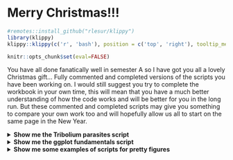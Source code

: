 # Merry Christmas!!! {#code}

```r
#remotes::install_github("rlesur/klippy")
library(klippy)
klippy::klippy(c('r', 'bash'), position = c('top', 'right'), tooltip_message = 'copy to clipboard', tooltip_success = 'Copied!')
```

```r
knitr::opts_chunk$set(eval=FALSE)
```

You have all done fanatically well in semester A so I have got you all a lovely Christmas gift... Fully commented and completed versions of the scripts you have been working on. I would still suggest you try to complete the workbook in your own time, this will mean that you have a much better understanding of how the code works and will be better for you in the long run. But these commented and completed scripts may give you something to compare your own work too and will hopefully allow us all to start on the same page in the New Year.

<details><summary> **Show me the Tribolium parasites script** </summary>

```r

# An analysis of parasite abundance between male and female tribolium beetles from two thermal treatments (30 and 35 degrees centigrade)
# Ellen Bell 
# 08/08/2022

library(tidyverse) # Loads the tidyverse package
library(janitor) # Loads the janitor package

# Read the data from the .csv file in the data folder into my project
tribolium <- read_csv("data/Tribolium_parasites.csv") #

head(tribolium)

# First of all lets create some variables
beetle_id <- c(1:20) # Notice that this notation will create of a list of numbers 1 to 20
sex <- c("F","F","F","F","F","M","M","M","M","M","F","F","F","F","F","M","M","M","M","M")
treatment <- c(35,35,35,35,35,35,35,35,35,35,30,30,30,30,30,30,30,30,30,30)

# Turning variables into a tibble
tribolium_extras <- tibble(beetle_id,sex,treatment)

# Renaming some variables in your original data set
tribolium <- tribolium %>%
  rename(beetle_id = beetle_id)
tribolium <- tribolium %>%
  rename(wing_case_size = wing_case_size)
tribolium <- tribolium %>%
  rename(parasite_burden = parasite_burden)

# Check how your data frame now looks
head(tribolium)

# Merge data frames
tribolium_combo <- merge(tribolium, tribolium_extras, by = "beetle_id") # This merge function combines both of your data frames but matches rows by beetle_id

glimpse(tribolium_combo)

# Save your combined data frame as a .csv file (which you could download) to your data folder
write.csv(tribolium_combo,"data/tribolium_combo.csv", row.names = FALSE)

# Use the n_distinct function to count unique/distinct entries in the beetle_id column
n_distinct(tribolium_combo$beetle_id)

# Use the tabyl function from the janitor package, comment on what it does. 
tabyl(tribolium_combo, sex , treatment)

# Making a histogram and saving it in an object
# Call the ggplot function and direct it to your data and define your x axis
size_histogram <- ggplot(data = tribolium_combo,aes(x = wing_case_size)) + 
  geom_histogram(bins = 6) # Tell ggplot that you want it to build a histogram with 6 equal sized bins
print(size_histogram) # Print your new figure

parasite_burden_histogram <- ggplot(data = tribolium_combo,aes(x = parasite_burden)) + 
  geom_histogram(bins = 6) # Tell ggplot that you want it to build a histogram with 6 equal sized bins
print(parasite_burden_histogram) # Print your new figure

# Saving outputs
ggsave("figures/tribolium_wingcase_size_histogram.pdf", # Give R a path to save to and a file name
       plot = size_histogram, # Tell R what to save - in this case your object
       device = "pdf") # Tell R what file type to create, in this case a pdf
ggsave("figures/tribolium_parasite_burden_histogram.pdf", # Give R a path to save to and a file name
       plot = parasite_burden_histogram, # Tell R what to save - in this case your object
       device = "pdf") # Tell R what file type to create, in this case a pdf

# Making a box plot and saving it in an object
# Call the ggplot function and direct it to your data and define your x axis and y axis
size_differences_by_sex_boxplot <- ggplot(data = tribolium_combo,aes(x = sex, y = wing_case_size)) + 
  geom_boxplot() # Tell ggplot that you want it to build a boxplot
print(size_differences_by_sex_boxplot) # Print your new figure

# Saving outputs
ggsave("figures/size_differences_by_sex_boxplot.pdf", # Give R a path to save to and a file name
       plot = size_differences_by_sex_boxplot, # Tell R what to save - in this case your object
       device = "pdf") # Tell R what file type to create, in this case a pdf

# Instruct R to treat the treatment variable as a factor 
tribolium_combo$treatment <- as.factor(tribolium_combo$treatment) # Note this will edit your data frame

# Making a box plot and saving it in an object
# Call the ggplot function and direct it to your data and define your x axis and y axis
size_differences_by_treatment_boxplot <- ggplot(data = tribolium_combo,aes(x = treatment, y = wing_case_size)) + 
  geom_boxplot() # Tell ggplot that you want it to build a boxplot
print(size_differences_by_treatment_boxplot) # Print your new figure

# Saving outputs
ggsave("figures/size_differences_by_treatment_boxplot.pdf", # Give R a path to save to and a file name
       plot = size_differences_by_treatment_boxplot, # Tell R what to save - in this case your object
       device = "pdf") # Tell R what file type to create, in this case a pdf

# Making a box plot and saving it in an object
# Call the ggplot function and direct it to your data and define your x axis and y axis
size_differences_by_treatment_and_sex_boxplot <- ggplot(data = tribolium_combo,aes(x = treatment, y = wing_case_size, fill = sex)) + 
  geom_boxplot() # Tell ggplot that you want it to build a boxplot
print(size_differences_by_treatment_and_sex_boxplot) # Print your new figure

# Saving outputs
ggsave("figures/size_differences_by_treatment_and_sex_boxplot.pdf", # Give R a path to save to and a file name
       plot = size_differences_by_treatment_and_sex_boxplot, # Tell R what to save - in this case your object
       device = "pdf") # Tell R what file type to create, in this case a pdf

# Making a scatter plot and saving it in an object
# Call the ggplot function and direct it to your data and define your x axis and y axis
size_vs_parasites_point <- ggplot(data = tribolium_combo,aes(x = wing_case_size , y = parasite_burden )) + 
  geom_point() + # geom_point is ggplots scatter plot
  geom_smooth(method="lm")
print(size_vs_parasites_point)

# Saving outputs
ggsave("figures/size_vs_parsite_point.pdf", # Give R a path to save to and a file name
       plot = size_vs_parasites_point, # Tell R what to save - in this case your object
       device = "pdf") # Tell R what file type to create, in this case a pdf

```

</details>


<details><summary> **Show me the ggplot fundamentals script** </summary>

```r
# ggplot fundamentals  
# Ellen Bell 
# 08/08/2022

# Clean up your environment
rm(list = ls())

# Reload your tribolium_combo data frame
tribolium_combo <- read_csv("data/tribolium_combo.csv")

# Instruct R to treat the treatment variable as a factor 
tribolium_combo$treatment <- as.factor(tribolium_combo$treatment) # Note this will edit your data frame

# Making a box plot and saving it in an object
# Call the ggplot function and direct it to your data and define your x axis and y axis
size_differences_boxplot <- ggplot(data = tribolium_combo, aes(x = sex, y = wing_case_size)) + 
  geom_boxplot(aes(fill = treatment), width = 0.9) + # Tell ggplot that you want it to build a boxplot
  labs(x = "Sex", y = "Wing case size (mm)\n") + # Adjust your x and y axis labels 
  scale_x_discrete(labels = c("Female","Male")) + # Rename the categories on the x axis 
  scale_fill_manual(labels = c("30°C", "35°C"), values = c("cornflowerblue", "coral")) + # Rename your treatments
  theme_bw() +
  theme(panel.border = element_rect(color="black"), # Specifies that the plot boarder is coloured black
        panel.grid.minor = element_blank(), # Removes minor grid lines 
        panel.grid.major = element_blank(), # Removes major grid lines 
        axis.text = element_text(size = 15), # Changes the size of text on both axis 
        axis.title = element_text(size = 20), # Changes size of your axis labels 
        legend.text = element_text(size = 15), # Changes the size of text within your legend
        legend.title = element_text(size = 20)) # Changes the size of the legend title  
print(size_differences_boxplot) # Print the object your plot is stored in to view it

```

</details>

<details><summary> **Show me some examples of scripts for pretty figures** </summary>

```r
# Pretty figure examples 
# Ellen Bell 
# 08/08/2022

# Clean up your environment
rm(list = ls())

# Reload your tribolium_combo data frame
tribolium_combo <- read_csv("data/tribolium_combo.csv")

# Instruct R to treat the treatment variable as a factor 
tribolium_combo$treatment <- as.factor(tribolium_combo$treatment) # Note this will edit your data frame

# Make a pretty histogram 

# Making a histogram and saving it in an object
# Call the ggplot function and direct it to your data and define your x axis
size_histogram <- ggplot(data = tribolium_combo,aes(x = wing_case_size)) + 
  geom_histogram(bins = 6, fill="cornflowerblue", color="cornflowerblue") + # Tell ggplot that you want it to build a histogram with 6 equal sized bins
  labs(x = "\nWing Case Size (mm)", y = "Frequency\n") + # Adjust your x and y axis labels 
  theme_bw() +
  theme(panel.border = element_rect(color="black"), # Specifies that the plot boarder is coloured black
        panel.grid.minor = element_blank(), # Removes minor grid lines 
        panel.grid.major = element_blank(), # Removes major grid lines 
        axis.text = element_text(size = 15), # Changes the size of text on both axis 
        axis.title = element_text(size = 20), # Changes size of your axis labels 
        legend.text = element_text(size = 15), # Changes the size of text within your legend
        legend.title = element_text(size = 20)) # Changes the size of the legend title  
print(size_histogram) # Print your new figure

ggsave("figures/pretty_size_histogram.pdf", # Give R a path to save to and a file name
       plot = size_histogram, # Tell R what to save - in this case your object
       width = 15, # Set .pdf width
       height = 10, # Set .pdf height
       units = "cm", # Specify units for .pdf width and height
       device = "pdf") # Tell R what file type to create, in this case a pdf
# Note, use trial and error to select a good width and height for your figure

# Make a pretty boxplot

# Making a box plot and saving it in an object
# Call the ggplot function and direct it to your data and define your x axis and y axis
size_differences_boxplot <- ggplot(data = tribolium_combo, aes(x = treatment, y = wing_case_size)) + 
  geom_boxplot(aes(fill = sex), width = 0.9) + # Tell ggplot that you want it to build a boxplot
  labs(x = "\nTreatment", y = "Wing case size (mm)\n") + # Adjust your x and y axis labels 
  scale_x_discrete(labels = c("30°C", "35°C")) + # Rename the categories on the x axis 
  scale_fill_manual(name = "Sex", labels = c("Female","Male"), values = c("cornflowerblue", "coral")) + # Rename your treatments
  theme_bw() +
  theme(panel.border = element_rect(color="black"), # Specifies that the plot boarder is coloured black
        panel.grid.minor = element_blank(), # Removes minor grid lines 
        panel.grid.major = element_blank(), # Removes major grid lines 
        axis.text = element_text(size = 15), # Changes the size of text on both axis 
        axis.title = element_text(size = 20), # Changes size of your axis labels 
        legend.text = element_text(size = 15), # Changes the size of text within your legend
        legend.title = element_text(size = 20)) # Changes the size of the legend title  
print(size_differences_boxplot) # Print the object your plot is stored in to view it

ggsave("figures/pretty_tribolium_wingcase_size_boxplot.pdf", # Give R a path to save to and a file name
       plot = size_differences_boxplot, # Tell R what to save - in this case your object
       width = 15, # Set .pdf width
       height = 10, # Set .pdf height
       units = "cm", # Specify units for .pdf width and height
       device = "pdf") # Tell R what file type to create, in this case a pdf
# Note, use trial and error to select a good width and height for your figure

# Make a pretty scatter graph

# Making a scatter plot and saving it in an object
# Call the ggplot function and direct it to your data and define your x axis and y axis
size_vs_parasites_point <- ggplot(data = tribolium_combo,aes(x = wing_case_size , y = parasite_burden )) + 
  geom_point(aes(shape = treatment, colour = sex)) + # geom_point is ggplots scatter plot
  geom_smooth(method="lm", colour = "cornflowerblue", fill = "lightblue", size = 1, linetype = "dashed") +
  labs(x = "\nWing Case Size (mm)", y = "Parasite Burden\n") + # Adjust your x and y axis labels 
  scale_color_manual(name = "Sex", labels = c("Female", "Male"), values = c("deepskyblue3", "coral")) +
  scale_shape_manual(name = "Treatment", labels = c("30°C", "35°C"), values = c(15,16)) +
  theme_bw() +
  theme(panel.border = element_rect(color="black"), # Specifies that the plot boarder is coloured black
        panel.grid.minor = element_blank(), # Removes minor grid lines 
        panel.grid.major = element_blank(), # Removes major grid lines 
        axis.text = element_text(size = 15), # Changes the size of text on both axis 
        axis.title = element_text(size = 20), # Changes size of your axis labels 
        legend.text = element_text(size = 15), # Changes the size of text within your legend
        legend.title = element_text(size = 20)) # Changes the size of the legend title  
print(size_vs_parasites_point)

ggsave("figures/pretty_tribolium_wingcase_size_parasite_scatter.pdf", # Give R a path to save to and a file name
       plot = size_vs_parasites_point, # Tell R what to save - in this case your object
       width = 25, # Set .pdf width
       height = 10, # Set .pdf height
       units = "cm", # Specify units for .pdf width and height
       device = "pdf") # Tell R what file type to create, in this case a pdf
# Note, use trial and error to select a good width and height for your figure

```

</details>
